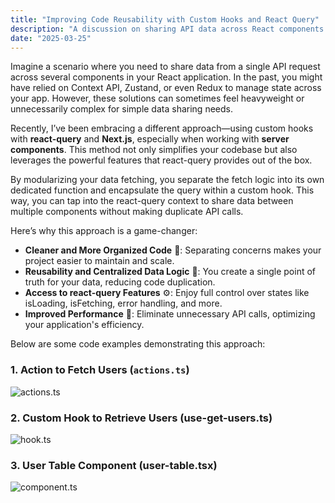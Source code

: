 ```yaml
---
title: "Improving Code Reusability with Custom Hooks and React Query"
description: "A discussion on sharing API data across React components using custom hooks with react-query and Next.js server components for better code organization and performance."
date: "2025-03-25"
---
```


Imagine a scenario where you need to share data from a single API request across several components in your React application. In the past, you might have relied on Context API, Zustand, or even Redux to manage state across your app. However, these solutions can sometimes feel heavyweight or unnecessarily complex for simple data sharing needs.

Recently, I’ve been embracing a different approach—using custom hooks with **react-query** and **Next.js**, especially when working with **server components**. This method not only simplifies your codebase but also leverages the powerful features that react-query provides out of the box.

By modularizing your data fetching, you separate the fetch logic into its own dedicated function and encapsulate the query within a custom hook. This way, you can tap into the react-query context to share data between multiple components without making duplicate API calls.

Here’s why this approach is a game-changer:

- **Cleaner and More Organized Code** 🧹: Separating concerns makes your project easier to maintain and scale.
- **Reusability and Centralized Data Logic** 🔄: You create a single point of truth for your data, reducing code duplication.
- **Access to react-query Features** ⚙️: Enjoy full control over states like isLoading, isFetching, error handling, and more.
- **Improved Performance** 🚀: Eliminate unnecessary API calls, optimizing your application's efficiency.

Below are some code examples demonstrating this approach:

### 1. Action to Fetch Users (`actions.ts`)

<Image src="/25-03/1-action.png" alt="actions.ts" width={800} height={400} />

### 2. Custom Hook to Retrieve Users (use-get-users.ts)
<Image src="/25-03/2-hook.png" alt="hook.ts" width={800} height={400} />

### 3. User Table Component (user-table.tsx)
<Image src="/25-03/3-component.png" alt="component.ts" width={800} height={400} />
